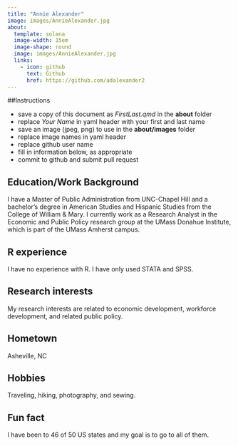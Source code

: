 ```yaml
---
title: "Annie Alexander"
image: images/AnnieAlexander.jpg
about:
  template: solana
  image-width: 15em
  image-shape: round
  image: images/AnnieAlexander.jpg
  links:
    - icon: github
      text: Github
      href: https://github.com/adalexander2
---
```


##Instructions

  - save a copy of this document as *FirstLast.qmd* in the **about** folder
  - replace *Your Name* in yaml header with your first and last name
  - save an image (jpeg, png) to use in the **about/images** folder
  - replace image names in yaml header
  - replace github user name
  - fill in information below, as appropriate
  - commit to github and submit pull request

## Education/Work Background
I have a Master of Public Administration from UNC-Chapel Hill and a bachelor's degree in American Studies and Hispanic Studies from the College of William & Mary. I currently work as a Research Analyst in the Economic and Public Policy research group at the UMass Donahue Institute, which is part of the UMass Amherst campus.

## R experience
I have no experience with R. I have only used STATA and SPSS.

## Research interests
My research interests are related to economic development, workforce development, and related public policy.

## Hometown
Asheville, NC

## Hobbies
Traveling, hiking, photography, and sewing.

## Fun fact
I have been to 46 of 50 US states and my goal is to go to all of them.
